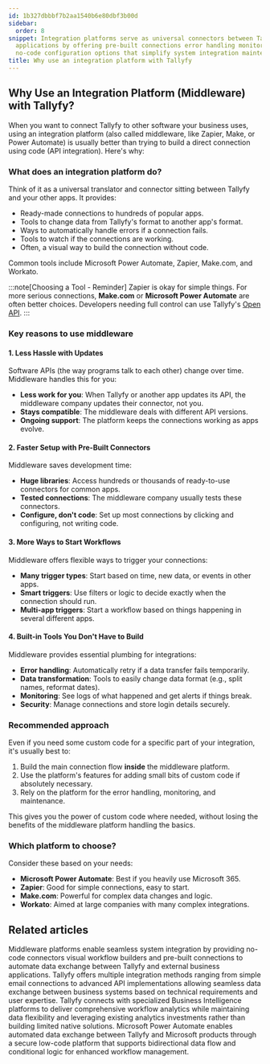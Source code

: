 ```yaml
---
id: 1b327dbbbf7b2aa1540b6e80dbf3b00d
sidebar:
  order: 8
snippet: Integration platforms serve as universal connectors between Tallyfy and other
  applications by offering pre-built connections error handling monitoring tools and
  no-code configuration options that simplify system integration maintenance.
title: Why use an integration platform with Tallyfy
---
```


## Why Use an Integration Platform (Middleware) with Tallyfy?

When you want to connect Tallyfy to other software your business uses, using an integration platform (also called middleware, like Zapier, Make, or Power Automate) is usually better than trying to build a direct connection using code (API integration). Here's why:

### What does an integration platform do?

Think of it as a universal translator and connector sitting between Tallyfy and your other apps. It provides:

- Ready-made connections to hundreds of popular apps.
- Tools to change data from Tallyfy's format to another app's format.
- Ways to automatically handle errors if a connection fails.
- Tools to watch if the connections are working.
- Often, a visual way to build the connection without code.

Common tools include Microsoft Power Automate, Zapier, Make.com, and Workato.

:::note[Choosing a Tool - Reminder]
Zapier is okay for simple things. For more serious connections, **Make.com** or **Microsoft Power Automate** are often better choices. Developers needing full control can use Tallyfy's [Open API](/products/pro/integrations/open-api/).
:::

### Key reasons to use middleware

#### 1. Less Hassle with Updates

Software APIs (the way programs talk to each other) change over time. Middleware handles this for you:

- **Less work for you**: When Tallyfy or another app updates its API, the middleware company updates their connector, not you.
- **Stays compatible**: The middleware deals with different API versions.
- **Ongoing support**: The platform keeps the connections working as apps evolve.

#### 2. Faster Setup with Pre-Built Connectors

Middleware saves development time:

- **Huge libraries**: Access hundreds or thousands of ready-to-use connectors for common apps.
- **Tested connections**: The middleware company usually tests these connectors.
- **Configure, don't code**: Set up most connections by clicking and configuring, not writing code.

#### 3. More Ways to Start Workflows

Middleware offers flexible ways to trigger your connections:

- **Many trigger types**: Start based on time, new data, or events in other apps.
- **Smart triggers**: Use filters or logic to decide exactly when the connection should run.
- **Multi-app triggers**: Start a workflow based on things happening in several different apps.

#### 4. Built-in Tools You Don't Have to Build

Middleware provides essential plumbing for integrations:

- **Error handling**: Automatically retry if a data transfer fails temporarily.
- **Data transformation**: Tools to easily change data format (e.g., split names, reformat dates).
- **Monitoring**: See logs of what happened and get alerts if things break.
- **Security**: Manage connections and store login details securely.

### Recommended approach

Even if you need some custom code for a specific part of your integration, it's usually best to:

1. Build the main connection flow **inside** the middleware platform.
2. Use the platform's features for adding small bits of custom code if absolutely necessary.
3. Rely on the platform for the error handling, monitoring, and maintenance.

This gives you the power of custom code where needed, without losing the benefits of the middleware platform handling the basics.

<lite-vimeo videoid="349793950"></lite-vimeo>

### Which platform to choose?

Consider these based on your needs:

- **Microsoft Power Automate**: Best if you heavily use Microsoft 365.
- **Zapier**: Good for simple connections, easy to start.
- **Make.com**: Powerful for complex data changes and logic.
- **Workato**: Aimed at large companies with many complex integrations.


## Related articles
<CardGrid>
<LinkTitleCard header="<b>Integrations > Middleware</b>" href="/products/pro/integrations/middleware/" > Middleware platforms enable seamless system integration by providing no-code connectors visual workflow builders and pre-built connections to automate data exchange between Tallyfy and external business applications. </LinkTitleCard>
<LinkTitleCard header="<b>Pro > Integrations</b>" href="/products/pro/integrations/" > Tallyfy offers multiple integration methods ranging from simple email connections to advanced API implementations allowing seamless data exchange between business systems based on technical requirements and user expertise. </LinkTitleCard>
<LinkTitleCard header="<b>Analytics > Why use BI platforms vs. native analytics?</b>" href="/products/pro/integrations/analytics/why-use-a-dedicated-bi-platform-with-tallyfy/" > Tallyfy connects with specialized Business Intelligence platforms to deliver comprehensive workflow analytics while maintaining data flexibility and leveraging existing analytics investments rather than building limited native solutions. </LinkTitleCard>
<LinkTitleCard header="<b>Power Automate > Use Microsoft Power Automate</b>" href="/products/pro/integrations/middleware/power-automate/how-can-i-integrate-tallyfy-with-microsoft-power-automate/" > Microsoft Power Automate enables automated data exchange between Tallyfy and Microsoft products through a secure low-code platform that supports bidirectional data flow and conditional logic for enhanced workflow management. </LinkTitleCard>
</CardGrid>